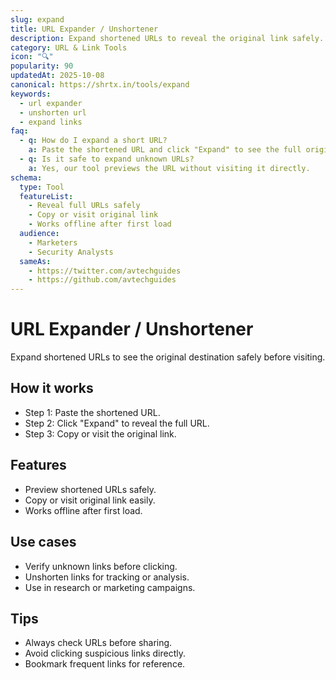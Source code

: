 ```yaml
---
slug: expand
title: URL Expander / Unshortener
description: Expand shortened URLs to reveal the original link safely.
category: URL & Link Tools
icon: "🔍"
popularity: 90
updatedAt: 2025-10-08
canonical: https://shrtx.in/tools/expand
keywords:
  - url expander
  - unshorten url
  - expand links
faq:
  - q: How do I expand a short URL?
    a: Paste the shortened URL and click "Expand" to see the full original link.
  - q: Is it safe to expand unknown URLs?
    a: Yes, our tool previews the URL without visiting it directly.
schema:
  type: Tool
  featureList:
    - Reveal full URLs safely
    - Copy or visit original link
    - Works offline after first load
  audience:
    - Marketers
    - Security Analysts
  sameAs:
    - https://twitter.com/avtechguides
    - https://github.com/avtechguides
---
```



# URL Expander / Unshortener

Expand shortened URLs to see the original destination safely before visiting.

<URLExpanderUnshortener client:only="react" />

## How it works

- Step 1: Paste the shortened URL.
- Step 2: Click "Expand" to reveal the full URL.
- Step 3: Copy or visit the original link.

## Features

- Preview shortened URLs safely.
- Copy or visit original link easily.
- Works offline after first load.

## Use cases

- Verify unknown links before clicking.
- Unshorten links for tracking or analysis.
- Use in research or marketing campaigns.

## Tips

- Always check URLs before sharing.
- Avoid clicking suspicious links directly.
- Bookmark frequent links for reference.

